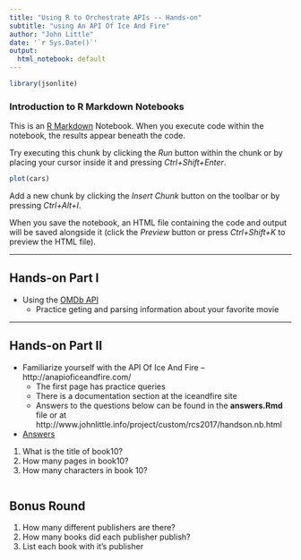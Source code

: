 ```yaml
---
title: "Using R to Orchestrate APIs -- Hands-on"
subtitle: "using An API Of Ice And Fire"
author: "John Little"
date: '`r Sys.Date()`'
output:
  html_notebook: default
---
```


```r
library(jsonlite)
```


### Introduction to R Markdown Notebooks

This is an [R Markdown](http://rmarkdown.rstudio.com) Notebook. When you execute code within the notebook, the results appear beneath the code. 

Try executing this chunk by clicking the *Run* button within the chunk or by placing your cursor inside it and pressing *Ctrl+Shift+Enter*. 

```r
plot(cars)
```

Add a new chunk by clicking the *Insert Chunk* button on the toolbar or by pressing *Ctrl+Alt+I*.

When you save the notebook, an HTML file containing the code and output will be saved alongside it (click the *Preview* button or press *Ctrl+Shift+K* to preview the HTML file).

---

## Hands-on Part I

- Using the [OMDb API](http://www.omdbapi.com/)
    - Practice geting and parsing information about your favorite movie

---

## Hands-on Part II

- Familiarize yourself with the API Of Ice And Fire -- http://anapioficeandfire.com/
    - The first page has practice queries
    - There is a documentation section at the iceandfire site
    - Answers to the questions below can be found in the **answers.Rmd** file or at http://www.johnlittle.info/project/custom/rcs2017/handson.nb.html
- [Answers](http://www.johnlittle.info/project/custom/rcs2017/handson.nb.html)

1. What is the title of book10?
2. How many pages in book10?
3. How many characters in book 10?

```r


```

## Bonus Round

1. How many different publishers are there?
2. How many books did each publisher publish?
3. List each book with it's publisher

    
```r


```
